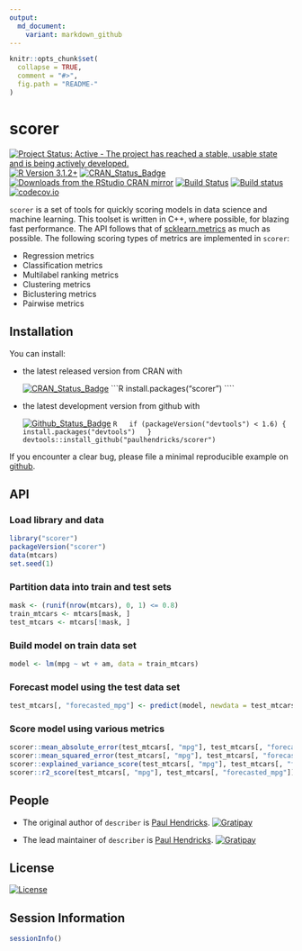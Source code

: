 ```yaml
---
output:
  md_document:
    variant: markdown_github
---
```


<!-- README.md is generated from README.Rmd. Please edit that file -->

```r
knitr::opts_chunk$set(
  collapse = TRUE,
  comment = "#>",
  fig.path = "README-"
)
```

# scorer

[![Project Status: Active - The project has reached a stable, usable state and is being actively developed.](http://www.repostatus.org/badges/0.1.0/active.svg)](http://www.repostatus.org/#active)
[![R Version 3.1.2+](https://img.shields.io/badge/R%20Version-3.1.2+-blue.svg)](https://img.shields.io/badge/R%20Version-3.1.2+-blue.svg)
[![CRAN_Status_Badge](http://www.r-pkg.org/badges/version/scorer)](http://cran.r-project.org/package=scorer)
[![Downloads from the RStudio CRAN mirror](http://cranlogs.r-pkg.org/badges/scorer)](http://cran.rstudio.com/package=scorer)
[![Build Status](https://travis-ci.org/paulhendricks/scorer.png?branch=master)](https://travis-ci.org/paulhendricks/scorer)
[![Build status](https://ci.appveyor.com/api/projects/status/vuumrc0607xa44q9/branch/master?svg=true)](https://ci.appveyor.com/project/paulhendricks/scorer/branch/master)
[![codecov.io](http://codecov.io/github/paulhendricks/scorer/coverage.svg?branch=master)](http://codecov.io/github/paulhendricks/scorer?branch=master)

`scorer` is a set of tools for quickly scoring models in data science and machine learning. This toolset is written in C++, where possible, for blazing fast performance. The API follows that of [scklearn.metrics](http://scikit-learn.org/stable/modules/classes.html#module-sklearn.metrics) as much as possible. The following scoring types of metrics are implemented in `scorer`:

* Regression metrics
* Classification metrics
* Multilabel ranking metrics
* Clustering metrics
* Biclustering metrics
* Pairwise metrics

## Installation

You can install:

* the latest released version from CRAN with

    [![CRAN_Status_Badge](http://www.r-pkg.org/badges/version/scorer)](http://cran.r-project.org/package=scorer)
    ```R
    install.packages("scorer")
    ````

* the latest development version from github with
    
    [![Github_Status_Badge](https://img.shields.io/badge/Github-0.2.0.9000-brightgreen.svg)](https://img.shields.io/badge/Github-0.2.0.9000-brightgreen.svg)
    ```R
    if (packageVersion("devtools") < 1.6) {
      install.packages("devtools")
    }
    devtools::install_github("paulhendricks/scorer")
    ```

If you encounter a clear bug, please file a minimal reproducible example on [github](https://github.com/paulhendricks/scorer/issues).

## API

### Load library and data

```r
library("scorer")
packageVersion("scorer")
data(mtcars)
set.seed(1)
```

### Partition data into train and test sets

```r
mask <- (runif(nrow(mtcars), 0, 1) <= 0.8)
train_mtcars <- mtcars[mask, ]
test_mtcars <- mtcars[!mask, ]
```

### Build model on train data set

```r
model <- lm(mpg ~ wt + am, data = train_mtcars)
```

### Forecast model using the test data set

```r
test_mtcars[, "forecasted_mpg"] <- predict(model, newdata = test_mtcars)
```

### Score model using various metrics

```r
scorer::mean_absolute_error(test_mtcars[, "mpg"], test_mtcars[, "forecasted_mpg"])
scorer::mean_squared_error(test_mtcars[, "mpg"], test_mtcars[, "forecasted_mpg"])
scorer::explained_variance_score(test_mtcars[, "mpg"], test_mtcars[, "forecasted_mpg"])
scorer::r2_score(test_mtcars[, "mpg"], test_mtcars[, "forecasted_mpg"])
```

## People

* The original author of `describer` is [Paul Hendricks](https://github.com/paulhendricks). [![Gratipay](https://img.shields.io/gratipay/JSFiddle.svg)](https://gratipay.com/~paulhendricks/)

* The lead maintainer of `describer` is [Paul Hendricks](https://github.com/paulhendricks).  [![Gratipay](https://img.shields.io/gratipay/JSFiddle.svg)](https://gratipay.com/~paulhendricks/)

## License

[![License](http://img.shields.io/:license-mit-blue.svg)](https://github.com/paulhendricks/scorer/blob/master/LICENSE)

## Session Information

```r
sessionInfo()
```
